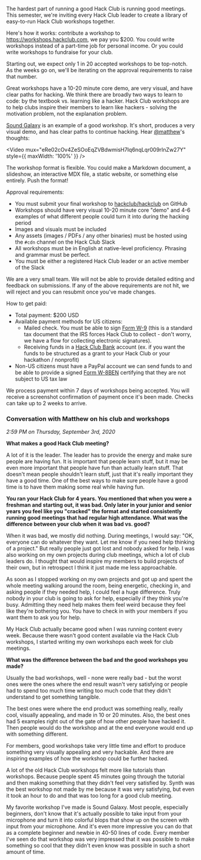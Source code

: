 
<Letterhead
title="Workshop Bounty Program"
desc="The lowdown on the Hack Club Fall 2020 workshop bounty program."
img="https://workshop-cards.hackclub.com/Workshop Bounty.png?brand=HQ&fontSize=300px"
path="workshop-bounty.mdx">

The hardest part of running a good Hack Club is running good meetings. This semester, we're inviting every Hack Club leader to create a library of easy-to-run Hack Club workshops together.

Here's how it works: contribute a workshop to <https://workshops.hackclub.com>, we pay you $200. You could write workshops instead of a part-time job for personal income. Or you could write workshops to fundraise for your club.

Starting out, we expect only 1 in 20 accepted workshops to be top-notch. As the weeks go on, we'll be iterating on the approval requirements to raise that number.

Great workshops have a 10-20 minute core demo, are very visual, and have clear paths for hacking. We think there are broadly two ways to learn to code: by the textbook vs. learning like a hacker. Hack Club workshops are to help clubs inspire their members to learn like hackers - solving the motivation problem, not the explanation problem.

[Sound Galaxy](https://workshops.hackclub.com/sound_galaxy/) is an example of a good workshop. It's short, produces a very visual demo, and has clear paths to continue hacking. Hear [@matthew](https://matthewstanciu.me/)'s thoughts:

<Video mux="eRe02cOv4ZeSOoEqZVBdwmisH7Iq6nqLqr009rInZw27Y" style={{ maxWidth: '100%' }} />

The workshop format is flexible. You could make a Markdown document, a slideshow, an interactive MDX file, a static website, or something else entirely. Push the format!

Approval requirements:

- You must submit your final workshop to [hackclub/hackclub](https://github.com/hackclub/hackclub) on GitHub
- Workshops should have very visual 10-20 minute core "demo" and 4-6 examples of what different people could turn it into during the hacking period
- Images and visuals must be included
- Any assets (images / PDFs / any other binaries) must be hosted using the `#cdn` channel on the Hack Club Slack
- All workshops must be in English at native-level proficiency. Phrasing and grammar must be perfect.
- You must be either a registered Hack Club leader or an active member of the Slack

We are a very small team. We will not be able to provide detailed editing and feedback on submissions. If any of the above requirements are not hit, we will reject and you can resubmit once you've made changes.

How to get paid:

- Total payment: $200 USD
- Available payment methods for US citizens:
  - Mailed check. You must be able to sign [Form W-9](https://www.irs.gov/pub/irs-pdf/fw9.pdf) (this is a standard tax document that the IRS forces Hack Club to collect - don't worry, we have a flow for collecting electronic signatures).
  - Receiving funds in a [Hack Club Bank](https://hackclub.com/bank) account (ex. if you want the funds to be structured as a grant to your Hack Club or your hackathon / nonprofit)
- Non-US citizens must have a PayPal account we can send funds to and be able to provide a signed [Form W-8BEN](https://www.irs.gov/pub/irs-pdf/fw8ben.pdf) certifying that they are not subject to US tax law

We process payment within 7 days of workshops being accepted. You will receive a screenshot confirmation of payment once it's been made. Checks can take up to 2 weeks to arrive.

### Conversation with Matthew on his club and workshops

_2:59 PM on Thursday, September 3rd, 2020_

**What makes a good Hack Club meeting?**

A lot of it is the leader. The leader has to provide the energy and make sure people are having fun. It is important that people learn stuff, but it may be even more important that people have fun than actually learn stuff. That doesn't mean people shouldn't learn stuff, just that it's really important they have a good time. One of the best ways to make sure people have a good time is to have them making some real while having fun.

**You ran your Hack Club for 4 years. You mentioned that when you were a freshman and starting out, it was bad. Only later in your junior and senior years you feel like you "cracked" the format and started consistently running good meetings that had regular high attendance. What was the difference between your club when it was bad vs. good?**

When it was bad, we mostly did nothing. During meetings, I would say: "OK, everyone can do whatever they want. Let me know if you need help thinking of a project." But really people just got lost and nobody asked for help. I was also working on my own projects during club meetings, which a lot of club leaders do. I thought that would inspire my members to build projects of their own, but in retrospect I think it just made me less approachable.

As soon as I stopped working on my own projects and got up and spent the whole meeting walking around the room, being energetic, checking in, and asking people if they needed help, I could feel a huge difference. Truly nobody in your club is going to ask for help, especially if they think you're busy. Admitting they need help makes them feel weird because they feel like they're bothering you. You have to check in with your members if you want them to ask you for help.

My Hack Club actually became good when I was running content every week. Because there wasn't good content available via the Hack Club workshops, I started writing my own workshops each week for club meetings.

**What was the difference between the bad and the good workshops you made?**

Usually the bad workshops, well - none were really bad - but the worst ones were the ones where the end result wasn't very satisfying or people had to spend too much time writing too much code that they didn't understand to get something tangible.

The best ones were where the end product was something really, really cool, visually appealing, and made in 10 or 20 minutes. Also, the best ones had 5 examples right out of the gate of how other people have hacked it. Then people would do the workshop and at the end everyone would end up with something different.

For members, good workshops take very little time and effort to produce something very visually appealing and very hackable. And there are inspiring examples of how the workshop could be further hacked.

A lot of the old Hack Club workshops felt more like tutorials than workshops. Because people spent 45 minutes going through the tutorial and then making something that they didn't feel very satisfied by. Synth was the best workshop not made by me because it was very satisfying, but even it took an hour to do and that was too long for a good club meeting.

My favorite workshop I've made is Sound Galaxy. Most people, especially beginners, don't know that it's actually possible to take input from your microphone and turn it into colorful blops that show up on the screen with input from your microphone. And it's even more impressive you can do that as a complete beginner and newbie in 40-50 lines of code. Every member I've seen do that workshop was very impressed that it was possible to make something so cool that they didn't even know was possible in such a short amount of time.

</Letterhead>
